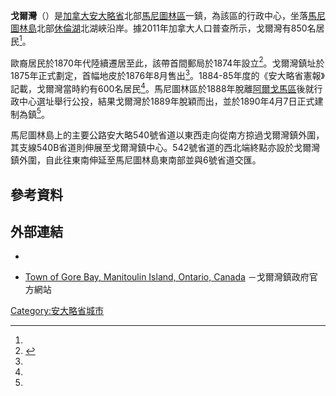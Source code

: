 {{noteTA
|1=zh-hans:马尼图林;zh-hk:緬尼圖連;zh-mo:緬尼圖連;zh-tw:馬尼圖林;
|2=zh-hans:休伦;zh-hk:曉倫;zh-mo:曉倫;zh-tw:休倫;
}}
{{Infobox settlement
|name                   = 戈爾灣
|official_name          = 
|other_name             =
|native_name            = {{lang|en|Gore Bay}}
|nickname               = 
|settlement_type        = 鎮
|motto                  = 
<!-- images and maps  ----------->
|image_skyline          = Gore bay manitoulin island.jpg
|image_caption          = 戈爾灣一景
|image_flag             = 
|flag_size              =
|image_seal             = 
|seal_size              =
|image_shield           = 
|shield_size            =
|image_blank_emblem     =
|blank_emblem_type      =
|blank_emblem_size      =
|image_map              = 
|mapsize                = 
|map_caption            = 
|pushpin_map            = Canada Ontario
|pushpin_mapsize        = 200
|pushpin_map_caption    = 戈爾灣在[[安大略省|安大略省]]的位置
<!-- Location ------------------>
|subdivision_type       = [[國家|國家]]
|subdivision_name       = {{CAN}}
|subdivision_type1      = [[加拿大行政區劃|省]]
|subdivision_name1      = {{ON}}
|subdivision_type2      = [[安大略省行政區劃|分區]]
|subdivision_name2      = [[馬尼圖林區|馬尼圖林區]]
<!-- Politics ----------------->
|government_footnotes   =
|government_type        =
|leader_title           = 鎮長
|leader_name            = {{lang|en|Ron Lane}}
|leader_title1          = 鎮政機關
|leader_name1           = 戈爾灣鎮議會
|leader_title2          = 
|leader_name2           = 
|leader_title3          = 
|leader_name3           = 
|established_title      = 成立
|established_date       = 1890年（設鎮）
<!-- Area    --------------------->
|area_magnitude         = 
|area_footnotes         = <ref name="census2011" />
|area_total_km2         = 
|area_land_km2          = 5.27
|area_water_km2         =
|area_water_percent     =
<!-- Population   ----------------------->
|population_as_of               = 2011年
|population_footnotes           = <ref name="census2011">{{cite web |url=http://www12.statcan.gc.ca/census-recensement/2011/dp-pd/prof/details/page.cfm?Lang=E&Geo1=CSD&Code1=3551026&Geo2=CD&Code2=3551&Data=Count&SearchText=gore%20bay&SearchType=Begins&SearchPR=35&B1=All&Custom=&TABID=1 |title=Gore Bay, Town Ontario (Census Subdivision) |publisher=Statistics Canada |work=Census profile, Canada 2011 Census |date=2014-01-08 |accessdate=2014-03-10 |archive-date=2016-03-04 |archive-url=https://web.archive.org/web/20160304122759/http://www12.statcan.gc.ca/census-recensement/2011/dp-pd/prof/details/page.cfm?Lang=E&Geo1=CSD&Code1=3551026&Geo2=CD&Code2=3551&Data=Count&SearchText=gore%20bay&SearchType=Begins&SearchPR=35&B1=All&Custom=&TABID=1 |dead-url=no }}</ref>
|population_note                =
|population_total               = 850
|population_density_km2         = 161.4
<!-- General information  --------------->
|timezone               = [[北美東部時區|EST]]
|utc_offset             = −5
|timezone_DST           = [[北美東部時區|EDT]]
|utc_offset_DST         = −4
| latd = 45 | latm = 55 | latNS = N
| longd = 82 | longm = 28 | longEW = W
|coordinates_type=type:city(93104)_region:CA-ON
|coordinates_display=inline,title
|elevation_footnotes    =  <!--for references: use <ref> </ref> tags-->
|elevation_m            = 
<!-- Area/postal codes & others -------->
|postal_code_type       = [[加拿大郵區編號|郵區編號前綴]]
|postal_code            = P0P
|area_code              = 705、249
|website                = [http://www.gorebay.ca/ gorebay.ca]
|footnotes              = 
}}
'''戈爾灣'''（{{lang-en|Gore Bay}}）是[[加拿大|加拿大]][[安大略省|安大略省]]北部[[馬尼圖林區|馬尼圖林區]]一鎮，為該區的行政中心，坐落[[馬尼圖林島|馬尼圖林島]]北部[[休倫湖|休倫湖]]北湖峽沿岸。據2011年加拿大人口普查所示，戈爾灣有850名居民<ref name="census2011"/>。

歐裔居民於1870年代陸續遷居至此，該帶首間郵局於1874年設立<ref name="hist">{{cite book |author=Pearen, Shelley J. |title=Exploring Manitoulin |pages=88-89 |year=2001 |publisher=University of Toronto Press |isbn=9780802084613 }}</ref>。戈爾灣鎮址於1875年正式劃定，首幅地皮於1876年8月售出<ref name="hist"/>。1884-85年度的《安大略省憲報》記載，戈爾灣當時約有600名居民<ref name="hist"/>。馬尼圖林區於1888年脫離[[阿爾戈馬區|阿爾戈馬區]]後就行政中心選址舉行公投，結果戈爾灣於1889年脫穎而出，並於1890年4月7日正式建制為鎮<ref name="hist"/>。

馬尼圖林島上的主要公路安大略540號省道以東西走向從南方掠過戈爾灣鎮外圍，其支線540B省道則伸展至戈爾灣鎮中心。542號省道的西北端終點亦設於戈爾灣鎮外圍，自此往東南伸延至馬尼圖林島東南部並與6號省道交匯。

==參考資料==
{{reflist}}

==外部連結==
*{{Commons-inline|Category:Gore Bay, Ontario|戈爾灣}}
*{{en}}[http://www.gorebay.ca/ Town of Gore Bay, Manitoulin Island, Ontario, Canada] {{Wayback|url=http://www.gorebay.ca/ |date=20080808212818 }}－戈爾灣鎮政府官方網站

[[Category:安大略省城市|Category:安大略省城市]]